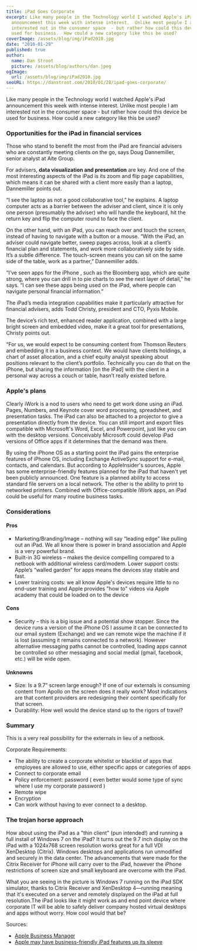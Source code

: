 ```yaml
---
title: iPad Goes Corporate
excerpt: Like many people in the Technology world I watched Apple's iPad
  announcement this week with intense interest.  Unlike most people I am
  interested not in the consumer space  - but rather how could this device be
  used for business.  How could a new category like this be used?
coverImage: /assets/blog/img/iPad2010.jpg
date: "2010-01-29"
published: true
author:
  name: Dan Stroot
  picture: /assets/blog/authors/dan.jpeg
ogImage:
  url: /assets/blog/img/iPad2010.jpg
seoURL: https://danstroot.com/2010/01/28/ipad-goes-corporate/
---
```


Like many people in the Technology world I watched Apple's iPad announcement this week with intense interest. Unlike most people I am interested not in the consumer space - but rather how could this device be used for business. How could a new category like this be used?

### Opportunities for the iPad in financial services

Those who stand to benefit the most from the iPad are financial advisers who are constantly meeting clients on the go, says Doug Dannemiller, senior analyst at Aite Group.

For advisers, **data visualization and presentation** are key. And one of the most interesting aspects of the iPad is its zoom and flip page capabilities, which means it can be shared with a client more easily than a laptop, Dannemiller points out.

“I see the laptop as not a good collaborative tool,” he explains. A laptop computer acts as a barrier between the adviser and client, since it is only one person (presumably the adviser) who will handle the keyboard, hit the return key and flip the computer round to face the client.

On the other hand, with an iPad, you can reach over and touch the screen, instead of having to navigate with a button or a mouse.
“With the iPad, an adviser could navigate better, sweep pages across, look at a client’s financial plan and statements, and work more collaboratively side by side. It’s a subtle difference. The touch-screen means you can sit on the same side of the table, work as a partner,” Dannemiller adds.

“I’ve seen apps for the iPhone , such as the Bloomberg app, which are quite strong, where you can drill in to pie charts to see the next layer of detail,” he says. “I can see these apps being used on the iPad, where people can navigate personal financial information.”

The iPad’s media integration capabilities make it particularly attractive for financial advisers, adds Todd Christy, president and CTO, Pyxis Mobile.

The device’s rich text, enhanced reader application, combined with a large bright screen and embedded video, make it a great tool for presentations, Christy points out.

“For us, we would expect to be consuming content from Thomson Reuters and embedding it in a business context. We would have clients holdings, a chart of asset allocation, and a chief equity analyst speaking about positions relevant to the client’s portfolio. Technically you can do that on the iPhone, but sharing the information [on the iPad] with the client in a personal way across a couch or table, hasn’t really existed before.

### Apple's plans

Clearly iWork is a nod to users who need to get work done using an iPad. Pages, Numbers, and Keynote cover word processing, spreadsheet, and presentation tasks. The iPad can also be attached to a projector to give a presentation directly from the device. You can still import and export files compatible with Microsoft's Word, Excel, and Powerpoint, just like you can with the desktop versions. Conceivably Microsoft could develop iPad versions of Office apps if it determines that the demand was there.

By using the iPhone OS as a starting point the iPad gains the enterprise features of iPhone OS, including Exchange ActiveSync support for e-mail, contacts, and calendars. But according to AppleInsider's sources, Apple has some enterprise-friendly features planned for the iPad that haven't yet been publicly announced. One feature is a planned ability to access standard file servers on a local network. The other is the ability to print to networked printers. Combined with Office-compatible iWork apps, an iPad could be useful for many routine business tasks.

### Considerations

#### Pros

- Marketing/Branding/Image – nothing will say “leading edge” like pulling out an iPad. We all know there is power in brand association and Apple is a very powerful brand.
- Built-in 3G wireless – makes the device compelling compared to a netbook with additional wireless card/modem.
  Lower support costs: Apple’s “walled garden” for apps means the devices stay stable and fast.
- Lower training costs: we all know Apple's devices require little to no end-user training and Apple provides "how to" videos via Apple academy that could be loaded on to the device

#### Cons

- Security – this is a big issue and a potential show stopper. Since the device runs a version of the iPhone OS I assume it can be connected to our email system (Exchange) and we can remote wipe the machine if it is lost (assuming it remains connected to a network). However alternative messaging paths cannot be controlled, loading apps cannot be controlled so other messaging and social medial (gmail, facebook, etc.) will be wide open.

#### Unknowns

- Size: Is a 9.7” screen large enough? If one of our externals is consuming content from Apollo on the screen does it really work? Most indications are that content providers are redesigning their content specifically for that screen.
- Durability: How well would the device stand up to the rigors of travel?

### Summary

This is a very real possibility for the externals in lieu of a netbook.

Corporate Requirements:

- The ability to create a corporate whitelist or blacklist of apps that employees are allowed to use, either specific apps or categories of apps
- Connect to corporate email
- Policy enforcement: password ( even better would some type of sync where I use my corporate password )
- Remote wipe
- Encryption
- Can work without having to ever connect to a desktop.

### The trojan horse approach

How about using the iPad as a "thin client" (pun intended!) and running a full install of Windows 7 on the iPad? It turns out the 9.7 inch display on the iPad with a 1024x768 screen resolution works great for a full VDI XenDesktop (Citrix). Windows desktops and applications run unmodified and securely in the data center. The advancements that were made for the Citrix Receiver for iPhone will carry over to the iPad, however the iPhone restrictions of screen size and small keyboard are overcome with the iPad.

What you are seeing in the picture is Windows 7 running on the iPad SDK simulator, thanks to Citrix Receiver and XenDesktop 4—running meaning that it's executed on a server and remotely displayed on the iPad at full resolution.The iPad looks like it might work as and end point device where corporate IT will be able to safely deliver company hosted virtual desktops and apps without worry. How cool would that be?

Sources:

- [Apple Business Manager](https://www.apple.com/business/it/)
- [Apple may have business-friendly iPad features up its sleeve](http://arstechnica.com/apple/news/2010/01/apple-may-have-business-friendly-ipad-features-up-its-sleeve.ars?utm_source=rss&utm_medium=rss&utm_campaign=rss)
